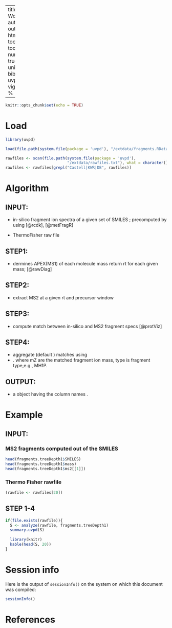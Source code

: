 
---
title: "20190425 Workflow"
author: "AB/CP"
output:
  html_document:
    toc_float: true
    toc: true
    number_sections: true
    theme: united
bibliography: uvpd.bib
vignette: |
  %\VignetteIndexEntry{Workflow: extract - match - aggregate}
  %\VignetteEngine{knitr::rmarkdown}
  %\VignetteEncoding{UTF-8}

---


```r
knitr::opts_chunk$set(echo = TRUE)
```

# Load

```r
library(uvpd)

load(file.path(system.file(package = 'uvpd'), "/extdata/fragments.RData"))

rawfiles <- scan(file.path(system.file(package = 'uvpd'),
                           "/extdata/rawfiles.txt"), what = character())
rawfiles <- rawfiles[grepl("Castell|KWR|DB", rawfiles)]

```


# Algorithm

## INPUT:

- in-silico fragment ion spectra of a given set of SMILES ; precomputed by using [@rcdk], [@metFragR]

- ThermoFisher raw file

## STEP1: 

- dermines APEX(MS1) of each molecule mass return rt for each given mass; [@rawDiag]

## STEP2: 

- extract MS2 at a given rt and precursor window 

## STEP3: 

- compute match between in-silico and MS2 fragment specs  [@protViz]

## STEP4: 

- aggregate (default \code{FUN=sum}) matches using
- \code{intensity ~ mZ + type + SMILES + formula}.
 where mZ are the matched fragment ion mass, type is fragment type,e.g., MH1P.

## OUTPUT: 

- a \code{data.frame} object having the column names
\code{c('mZ', 'type', 'SMILES', 'formula', 'intensity', 'rawfile',
   'scanTypeFilter', 'SMILES0', 'formula0', 'mass', 'n'}.

# Example

## INPUT:

### MS2 fragments computed out of the SMILES
```r
head(fragments.treeDepth1$SMILES)
head(fragments.treeDepth1$mass)
head(fragments.treeDepth1$ms2[[1]])
```

### Thermo Fisher rawfile

```r
(rawfile <- rawfiles[20])
```

## STEP 1-4 

```r
if(file.exists(rawfile)){
  S <- analyze(rawfile, fragments.treeDepth1)
  summary.uvpd(S)
  
  library(knitr)
  kable(head(S, 20))
}
```

# Session info

Here is the output of `sessionInfo()` on the system on which this
document was compiled:

```r
sessionInfo()
```

# References


